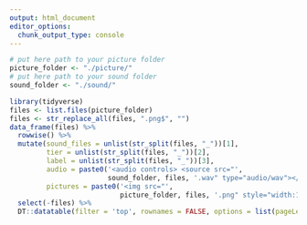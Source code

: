 ```yaml
---
output: html_document
editor_options: 
  chunk_output_type: console
---
```

<style>
.main-container {
  margin-left: 0;
  margin-right: 0;
}
</style>

<img id="expandedImg" style="position: fixed; top: 0; left: 900px; width:50%">

```r
# put here path to your picture folder
picture_folder <- "./picture/"
# put here path to your sound folder
sound_folder <- "./sound/"

library(tidyverse)
files <- list.files(picture_folder)
files <- str_replace_all(files, ".png$", "")
data_frame(files) %>%
  rowwise() %>% 
  mutate(sound_files = unlist(str_split(files, "_"))[1],
         tier = unlist(str_split(files, "_"))[2],
         label = unlist(str_split(files, "_"))[3],
         audio = paste0('<audio controls> <source src="', 
                        sound_folder, files, '.wav" type="audio/wav"></audio>'),
         pictures = paste0('<img src="', 
                           picture_folder, files, '.png" style="width:10%" onclick="myFunction(this);">')) %>% 
  select(-files) %>% 
  DT::datatable(filter = 'top', rownames = FALSE, options = list(pageLength = 50, dom = 'tip'), escape = FALSE)
```

<script>
function myFunction(imgs) {
  var expandImg = document.getElementById("expandedImg");
  var imgText = document.getElementById("imgtext");
  expandImg.src = imgs.src;
  imgText.innerHTML = imgs.alt;
  expandImg.parentElement.style.display = "block";
}

   $(document).ready(function() {
     $head = $('#header');
     $head.prepend('<img src=\"logo.jpg\" style=\"float: le;width: 150px;\"/>')
   });
</script>

